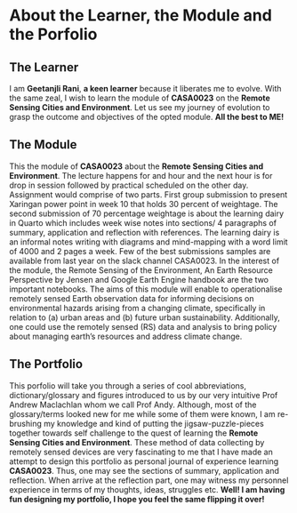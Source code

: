 # About the Learner, the Module and the Porfolio

## The Learner

I am **Geetanjli Rani**, **a keen learner** because it liberates me to evolve. With the same zeal, I wish to learn the module of **CASA0023** on the **Remote Sensing Cities and Environment**. Let us see my journey of evolution to grasp the outcome and objectives of the opted module. **All the best to ME!**

## The Module

This the module of **CASA0023** about the **Remote Sensing Cities and Environment**. The lecture happens for and hour and the next hour is for drop in session followed by practical scheduled on the other day. Assignment would comprise of two parts. First group submission to present Xaringan power point in week 10 that holds 30 percent of weightage. The second submission of 70 percentage weightage is about the learning dairy in Quarto which includes week wise notes into sections/ 4 paragraphs of summary, application and reflection with references. The learning dairy is an informal notes writing with diagrams and mind-mapping with a word limit of 4000 and 2 pages a week. Few of the best submissions samples are available from last year on the slack channel CASA0023. In the interest of the module, the Remote Sensing of the Environment, An Earth Resource Perspective by Jensen and Google Earth Engine handbook are the two important notebooks. The aims of this module will enable to operationalise remotely sensed Earth observation data for informing decisions on environmental hazards arising from a changing climate, specifically in relation to (a) urban areas and (b) future urban sustainability. Additionally, one could use the remotely sensed (RS) data and analysis to bring policy about managing earth's resources and address climate change.

## The Portfolio

This porfolio will take you through a series of cool abbreviations, dictionary/glossary and figures introduced to us by our very intuitive Prof Andrew Maclachlan whom we call Prof Andy. Although, most of the glossary/terms looked new for me while some of them were known, I am re-brushing my knowledge and kind of putting the jigsaw-puzzle-pieces together towards self challenge to the quest of learning the **Remote Sensing Cities and Environment**. These method of data collecting by remotely sensed devices are very fascinating to me that I have made an attempt to design this portfolio as personal journal of experience learning **CASA0023**. Thus, one may see the sections of summary, application and reflection. When arrive at the reflection part, one may witness my personnel experience in terms of my thoughts, ideas, struggles etc. **Well! I am having fun designing my portfolio, I hope you feel the same flipping it over!**

